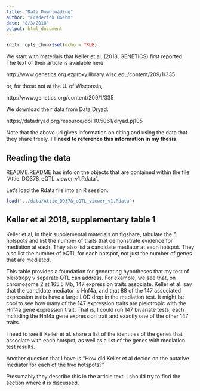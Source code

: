 ```yaml
---
title: "Data Downloading"
author: "Frederick Boehm"
date: "8/3/2018"
output: html_document
---
```


```r
knitr::opts_chunk$set(echo = TRUE)
```

We start with materials that Keller et al. (2018, GENETICS) first reported. The text of their article is available here: 

http://www.genetics.org.ezproxy.library.wisc.edu/content/209/1/335

or, for those not at the U. of Wisconsin, 

http://www.genetics.org/content/209/1/335



We download their data from Data Dryad: 

https://datadryad.org/resource/doi:10.5061/dryad.pj105

Note that the above url gives information on citing and using the data that they share freely. **I'll need to reference this information in my thesis.**

## Reading the data

README.README has info on the objects that are contained within the file "Attie_DO378_eQTL_viewer_v1.Rdata".

Let's load the Rdata file into an R session.

```r
load("../data/Attie_DO378_eQTL_viewer_v1.Rdata")
```


## Keller et al 2018, supplementary table 1

Keller et al, in their supplemental materials on figshare, tabulate the 5 hotspots and list the number of traits that demonstrate evidence for mediation at each. They also list a candidate mediator at each hotspot. They also list the number of eQTL for each hotspot, not just the number of genes that are mediated.

This table provides a foundation for generating hypotheses that my test of pleiotropy v separate QTL can address. For example, we see that, on chromosome 2 at 165.5 Mb, 147 expression traits associate. Keller et al. say that the candidate mediator is Hnf4a, and that 88 of the 147 associated expression traits have a large LOD drop in the mediation test. It might be cool to see how many of the 147 expression traits are pleiotropic with the Hnf4a gene expression trait. That is, I could run 147 bivariate tests, each including the Hnf4a gene expression trait and exactly one of the other 147 traits.


I need to see if Keller et al. share a list of the identities of the genes that associate with each hotspot, as well as a list of the genes with mediation test results.

Another question that I have is "How did Keller et al decide on the putative mediator for each of the five hotspots?"

Presumably they describe this in the article text. I should try to find the section where it is discussed.



